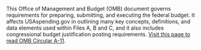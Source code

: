 This Office of Management and Budget (OMB) document governs
requirements for preparing, submitting, and executing the federal
budget. It affects USAspending.gov in outlining many key concepts,
definitions, and data elements used within Files A, B and C, and it
also includes congressional budget justification posting requirements.
[Visit this page to read OMB Circular
A-11](https://www.whitehouse.gov/wp-content/uploads/2018/06/a11.pdf).